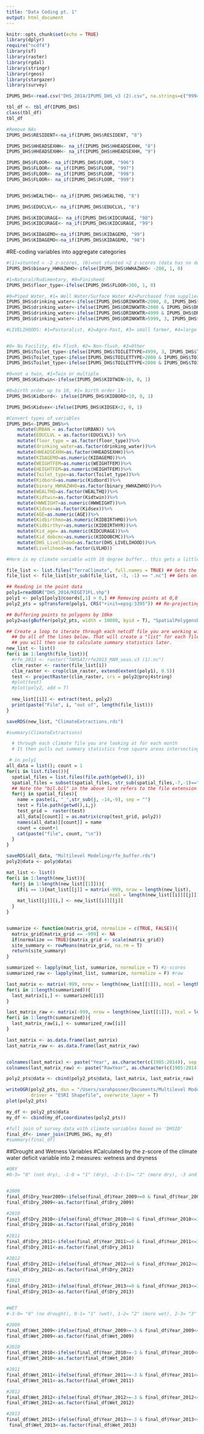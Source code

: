 ```yaml
---
title: "Data Coding pt. 1"
output: html_document
---
```


```r
knitr::opts_chunk$set(echo = TRUE)
library(dplyr)
require("ncdf4")
library(sf)
library(raster)
library(rgdal)
library(stringr)
library(rgeos)
library(stargazer)
library(survey)
```

```r
IPUMS_DHS<-read.csv("DHS_2014/IPUMS_DHS_v3 (2).csv", na.strings=c("9994", "9995", "9996", "9997", "9998", "9999", "-998"))
```

```r
tbl_df <- tbl_df(IPUMS_DHS)
class(tbl_df)
tbl_df
```

```r
#Remove NAs
IPUMS_DHS$RESIDENT<-na_if(IPUMS_DHS$RESIDENT, "8")

IPUMS_DHS$HHEADSEXHH<- na_if(IPUMS_DHS$HHEADSEXHH, "8")
IPUMS_DHS$HHEADSEXHH<- na_if(IPUMS_DHS$HHEADSEXHH, "9")

IPUMS_DHS$FLOOR<- na_if(IPUMS_DHS$FLOOR, "996")
IPUMS_DHS$FLOOR<- na_if(IPUMS_DHS$FLOOR, "997")
IPUMS_DHS$FLOOR<- na_if(IPUMS_DHS$FLOOR, "998")
IPUMS_DHS$FLOOR<- na_if(IPUMS_DHS$FLOOR, "999")


IPUMS_DHS$WEALTHQ<- na_if(IPUMS_DHS$WEALTHQ, "8")

IPUMS_DHS$EDUCLVL<- na_if(IPUMS_DHS$EDUCLVL, "8")

IPUMS_DHS$KIDCURAGE<- na_if(IPUMS_DHS$KIDCURAGE, "98")
IPUMS_DHS$KIDCURAGE<- na_if(IPUMS_DHS$KIDCURAGE, "99")

IPUMS_DHS$KIDAGEMO<-na_if(IPUMS_DHS$KIDAGEMO, "99")
IPUMS_DHS$KIDAGEMO<-na_if(IPUMS_DHS$KIDAGEMO, "98")
```

#RE-coding variables into aggregate categories

```r
#(1)=stunted < -2 z-scores, (0)=not stunted >2 z-scores (data has no decimals in it, -2=-200)
IPUMS_DHS$binary_HWHAZWHO<-ifelse(IPUMS_DHS$HWHAZWHO< -200, 1, 0)

#1=Natural/Rudimentary, #0=Finisheed
IPUMS_DHS$floor_type<-ifelse(IPUMS_DHS$FLOOR<300, 1, 0)

#0=Piped Water, #1= Well Water/Surface Water #2=Purchased from supplier #3=Other
IPUMS_DHS$drinking_water<-ifelse(IPUMS_DHS$DRINKWTR<2000, 0, IPUMS_DHS$DRINKWTR)
IPUMS_DHS$drinking_water<-ifelse(IPUMS_DHS$DRINKWTR>2000 & IPUMS_DHS$DRINKWTR<5000, 1, IPUMS_DHS$drinking_water)
IPUMS_DHS$drinking_water<-ifelse(IPUMS_DHS$DRINKWTR>4999 & IPUMS_DHS$DRINKWTR<6000, 2, IPUMS_DHS$drinking_water)
IPUMS_DHS$drinking_water<-ifelse(IPUMS_DHS$DRINKWTR>5999, 3, IPUMS_DHS$drinking_water)

#LIVELIHOODS: #1=Pastoralist, #2=Agro-Past, #3= small farmer, #4=large farmer


#0= No Facility, #1= Flush, #2= Non-flush, #3=Other
IPUMS_DHS$Toilet_type<-ifelse(IPUMS_DHS$TOILETTYPE>4999, 3, IPUMS_DHS$TOILETTYPE)
IPUMS_DHS$Toilet_type<-ifelse(IPUMS_DHS$TOILETTYPE>2000 & IPUMS_DHS$TOILETTYPE<4999, 2, IPUMS_DHS$Toilet_type)
IPUMS_DHS$Toilet_type<-ifelse(IPUMS_DHS$TOILETTYPE<2000 & IPUMS_DHS$TOILETTYPE>0, 1, IPUMS_DHS$Toilet_type)

#0=not a twin, #1=Twin or multiple
IPUMS_DHS$Kidtwin<-ifelse(IPUMS_DHS$KIDTWIN>10, 0, 1)

#0=birth order up to 10, #1= birth order 11+
IPUMS_DHS$Kidbord<- ifelse(IPUMS_DHS$KIDBORD<10, 0, 1)

IPUMS_DHS$Kidsex<-ifelse(IPUMS_DHS$KIDSEX<2, 0, 1)
```

```r
#Convert types of variables
IPUMS_DHS<-IPUMS_DHS%>%
    mutate(URBAN = as.factor(URBAN)) %>% 
    mutate(EDUCLVL = as.factor(EDUCLVL)) %>% 
    mutate(floor_type = as.factor(floor_type))%>%
    mutate(drinking_water=as.factor(drinking_water))%>%
    mutate(HHEADSEXHH=as.factor(HHEADSEXHH))%>%
    mutate(KIDAGEMO=as.numeric(KIDAGEMO))%>%
    mutate(WEIGHTFEM=as.numeric(WEIGHTFEM))%>%
    mutate(HEIGHTFEM=as.numeric(HEIGHTFEM))%>%
    mutate(Toilet_type=as.factor(Toilet_type))%>%
    mutate(Kidbord=as.numeric(Kidbord))%>%
    mutate(binary_HWHAZWHO=as.factor(binary_HWHAZWHO))%>%
    mutate(WEALTHQ=as.factor(WEALTHQ))%>%
    mutate(Kidtwin=as.factor(Kidtwin))%>%
    mutate(HWWEIGHT=as.numeric(HWWEIGHT))%>%
    mutate(Kidsex=as.factor(Kidsex))%>%
    mutate(AGE=as.numeric(AGE))%>%
    mutate(Kidbirthmo=as.numeric(KIDBIRTHMO))%>%
    mutate(Kidbirthyr=as.numeric(KIDBIRTHYR))%>%
    mutate(Kid_age= as.numeric(KIDCURAGE))%>%
    mutate(Kid_dobcmc=as.numeric(KIDDOBCMC))%>%
    mutate(DHS_Livelihood=as.factor(DHS_LIVELIHOOD))%>%
    mutate(Livelihood=as.factor(LVLHD))
```



```r
#Here is my climate variable with 10 degree buffer.. this gets a little crazy

file_list <- list.files("TerraClimate", full.names = TRUE) ## Gets the names of all files in working directory
file_list <- file_list[str_sub(file_list, -3, -1) == ".nc"] ## Gets only the netCDF files

## Reading in the point data
poly1=readOGR("DHS_2014/KEGE71FL.shp") 
poly1 <- poly1[poly1@coords[,1] > 0,] ## Removing points at 0,0
poly2_pts = spTransform(poly1, CRS("+init=epsg:3395")) ## Re-projecting polygon to match raster projection. You'll need to make sure this is a good projection for Kenya

## Buffering points to polygons by 10km
poly2=as(gBuffer(poly2_pts, width = 10000, byid = T), "SpatialPolygonsDataFrame") #This buffers your input polygon by a certain distance

## Create a loop to iterate through each netcdf file you are working with and
  ## Do all of the lines below. That will create a "list" for each file that
  ## you will then use to calculate summary statistics later.
new_list <- list()
for(i in 1:length(file_list)){
  #rfe_2013 <- raster("TAMSAT/rfe2013_MAM_seas.v3 (1).nc")
  clim_raster <- raster(file_list[i])
  clim_raster <- crop(clim_raster, extend(extent(poly1), 0.5))
  test <- projectRaster(clim_raster, crs = poly2@proj4string)
  #plot(test)
  #plot(poly2, add = T)
  
  new_list[[i]] <- extract(test, poly2)
  print(paste("File", i, "out of", length(file_list)))
}

saveRDS(new_list, "ClimateExtractions.rds")

#summary(ClimateExtractions) 

  # through each climate file you are looking at for each month
  # It then pulls out summary statistics from square areas intersecting the polygondefined

 # in poly1
all_data = list(); count = 1
for(i in list.files()){
  spatial_files = list.files(file.path(getwd(), i))
  spatial_files = subset(spatial_files, str_sub(spatial_files,-7,-1)=="rfe_2013")
  ## Note the "bil.bil" in the above line refers to the file extension of the rasters.
  for(j in spatial_files){
    name = paste(i, "_",str_sub(j, -14,-9), sep = "")
    test = file.path(getwd(),i,j)
    test_grid =  raster(test)
    all_data[[count]] = as.matrix(crop(test_grid, poly2))
    names(all_data)[[count]] = name
    count = count+1
    cat(paste("file", count, "\n"))
  }
}

saveRDS(all_data, "Multilevel Modeling/rfe_buffer.rds")
poly2@data <- poly@data$
```


```r
mat_list <- list()
for(i in 1:length(new_list)){
  for(j in 1:length(new_list[[1]])){
    if(i == 1){mat_list[[j]] = matrix(-999, nrow = length(new_list),
                                      ncol = length(new_list[[i]][[j]]))}
    mat_list[[j]][i,] <- new_list[[i]][[j]]
  }
}


summarize <- function(matrix_grid, normalize = c(TRUE, FALSE)){
  matrix_grid[matrix_grid == -999] <- NA
  if(normalize == TRUE){matrix_grid <- scale(matrix_grid)}
  site_summary <- rowMeans(matrix_grid, na.rm = T)
  return(site_summary)
}

summarized <- lapply(mat_list, summarize, normalize = T) #z-scores
summarized_raw <- lapply(mat_list, summarize, normalize = F) #raw 

last_matrix <- matrix(-999, nrow = length(new_list[[1]]), ncol = length(new_list))
for(i in 1:length(summarized)){
  last_matrix[i,] <- summarized[[i]]
}

last_matrix_raw <- matrix(-999, nrow = length(new_list[[1]]), ncol = length(new_list))
for(i in 1:length(summarized)){
  last_matrix_raw[i,] <- summarized_raw[[i]]
}

last_matrix <- as.data.frame(last_matrix)
last_matrix_raw <- as.data.frame(last_matrix_raw)


colnames(last_matrix) <- paste("Year", as.character(c(1985:2014)), sep = "_") #z-score
colnames(last_matrix_raw) <- paste("RawYear", as.character(c(1985:2014)), sep = "_") #raw score

poly2_pts@data <- cbind(poly2_pts@data, last_matrix, last_matrix_raw)

writeOGR(poly2_pts, dsn = "/Users/sarahposner/Documents/Multilevel Modeling/Summarized Data", layer = "Kyle_Code",
         driver = "ESRI Shapefile", overwrite_layer = T)
plot(poly2_pts)

my_df <- poly2_pts@data
my_df <- cbind(my_df,coordinates(poly2_pts))
```

```r
#full join of survey data with climate variables based on 'DHSID'
final_df<- inner_join(IPUMS_DHS, my_df)
#summary(final_df)
```

##Drought and Wetness Variables
#Calculated by the z-score of the climate water deficit variable into 2 measures: wetness and dryness

```r
#DRY  
#0-3= "0" (not dry), -1-0 = "1" (dry), -2-(-1)= "2" (more dry), -3 and less="3" (most dry)


#2009
final_df$Dry_Year2009<-ifelse(final_df$Year_2009>=0 & final_df$Year_2009<=3, "0",ifelse(final_df$Year_2009>=-1 & final_df$Year_2009<=-0, "1", ifelse(final_df$Year_2009>=-2 & final_df$Year_2009<=-1, "2", ifelse(final_df$Year_2009>=-3, "3"))))
final_df$Dry_2009<-as.factor(final_df$Dry_2009) 

#2010
final_df$Dry_2010<-ifelse(final_df$Year_2010>=0 & final_df$Year_2010<=3, "0", ifelse(final_df$Year_2010>=-1 & final_df$Year_2010<=-0, "1", ifelse(final_df$Year_2010>=-2 & final_df$Year_2010<=-1, "2", ifelse(final_df$Year_2011>=-3, "3"))))
final_df$Dry_2010<-as.factor(final_df$Dry_2010) 
                                
#2011                              
final_df$Dry_2011<-ifelse(final_df$Year_2011>=0 & final_df$Year_2011<=3, "0", ifelse(final_df$Year_2011>=-1 & final_df$Year_2011<=-0, "1", ifelse(final_df$Year_2011>=-2 & final_df$Year_2011<=-1, "2", ifelse(final_df$Year_2011>=-3, "3"))))
final_df$Dry_2011<-as.factor(final_df$Dry_2011) 

#2012
final_df$Dry_2012<-ifelse(final_df$Year_2012>=0 & final_df$Year_2012<=3, "0", ifelse(final_df$Year_2012>=-1 & final_df$Year_2012<=-0, "1", ifelse(final_df$Year_2012>=-2 & final_df$Year_2012<=1, "2", ifelse(final_df$Year_2012>=-3, "3"))))
final_df$Dry_2012<-as.factor(final_df$Dry_2012)                                     

#2013
final_df$Dry_2013<-ifelse(final_df$Year_2013>=0 & final_df$Year_2013<=3, "0", ifelse(final_df$Year_2013>=-1 & final_df$Year_2013<=-0, "1", ifelse(final_df$Year_2013>=-2 & final_df$Year_2013<=-1, "2", ifelse(final_df$Year_2013>=-3, "3"))))
final_df$Dry_2013<-as.factor(final_df$Dry_2013)                                 


#WET 
#-3-0= "0" (no drought), 0-1= "1" (wet), 1-2= "2" (more wet), 2-3= "3" (most wet)

#2009
final_df$Wet_2009<-ifelse(final_df$Year_2009>=-3 & final_df$Year_2009<=0, "0", ifelse(final_df$Year_2009>=0 & final_df$Year_2009<=1, "1", ifelse(final_df$Year_2009>=1 & final_df$Year_2009<=2, "2", ifelse(final_df$Year_2009>=2 & final_df$Year_2009<=3, "3", NA))))
final_df$Wet_2009<-as.factor(final_df$Wet_2009)

#2010
final_df$Wet_2010<-ifelse(final_df$Year_2010>=-3 & final_df$Year_2010<=0, "0", ifelse(final_df$Year_2010>=0 & final_df$Year_2010<=1, "1", ifelse(final_df$Year_2010>=1 & final_df$Year_2010<=2, "2", ifelse(final_df$Year_2010>=2 & final_df$Year_2010<=3, "3", NA))))
final_df$Wet_2010<-as.factor(final_df$Wet_2010)  

#2011
final_df$Wet_2011<-ifelse(final_df$Year_2011>=-3 & final_df$Year_2011<=0, "0", ifelse(final_df$Year_2011>=0 & final_df$Year_2011<=1, "1", ifelse(final_df$Year_2011>=1 & final_df$Year_2011<=2, "2", ifelse(final_df$Year_2011>=2 & final_df$Year_2011<=3, "3", NA))))
final_df$Wet_2011<-as.factor(final_df$Wet_2011)                               

#2012 
final_df$Wet_2012<-ifelse(final_df$Year_2012>=-3 & final_df$Year_2012<=0, "0", ifelse(final_df$Year_2012>=0 & final_df$Year_2012<=1, "1", ifelse(final_df$Year_2012>=1 & final_df$Year_2012<=2, "2", ifelse(final_df$Year_2012>=2 & final_df$Year_2012<=3, "3", NA))))
final_df$Wet_2012<-as.factor(final_df$Wet_2012)   

#2013
final_df$Wet_2013<-ifelse(final_df$Year_2013>=-3 & final_df$Year_2013<=0, "0", ifelse(final_df$Year_2013>=0 & final_df$Year_2013<=1, "1", ifelse(final_df$Year_2013>=1 & final_df$Year_2013<=2, "2", ifelse(final_df$Year_2013>=2 & final_df$Year_2013<=3, "3", NA))))
 final_df$Wet_2013<-as.factor(final_df$Wet_2013)   
```

